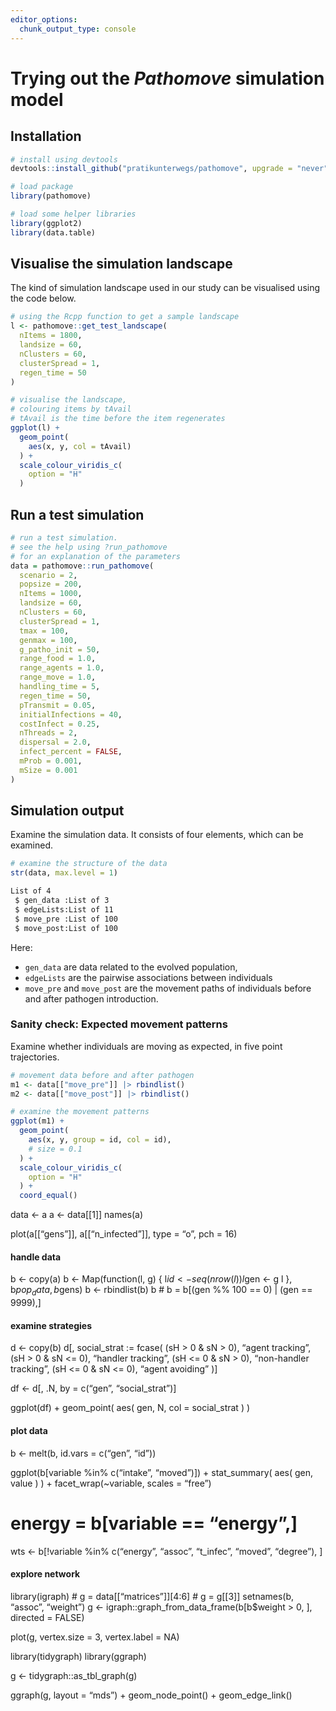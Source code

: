 ```yaml
---
editor_options: 
  chunk_output_type: console
---
```


# Trying out the _Pathomove_ simulation model

## Installation

```r
# install using devtools
devtools::install_github("pratikunterwegs/pathomove", upgrade = "never")
```

```r
# load package
library(pathomove)
```

```r
# load some helper libraries
library(ggplot2)
library(data.table)
```

## Visualise the simulation landscape

The kind of simulation landscape used in our study can be visualised using the code below.

```r
# using the Rcpp function to get a sample landscape
l <- pathomove::get_test_landscape(
  nItems = 1800,
  landsize = 60,
  nClusters = 60,
  clusterSpread = 1,
  regen_time = 50
)
```

```r
# visualise the landscape,
# colouring items by tAvail
# tAvail is the time before the item regenerates
ggplot(l) +
  geom_point(
    aes(x, y, col = tAvail)
  ) +
  scale_colour_viridis_c(
    option = "H"
  )
```

## Run a test simulation

```r
# run a test simulation.
# see the help using ?run_pathomove 
# for an explanation of the parameters
data = pathomove::run_pathomove(
  scenario = 2,
  popsize = 200,
  nItems = 1000,
  landsize = 60,
  nClusters = 60,
  clusterSpread = 1,
  tmax = 100,
  genmax = 100,
  g_patho_init = 50,
  range_food = 1.0,
  range_agents = 1.0,
  range_move = 1.0,
  handling_time = 5,
  regen_time = 50,
  pTransmit = 0.05,
  initialInfections = 40,
  costInfect = 0.25,
  nThreads = 2,
  dispersal = 2.0,
  infect_percent = FALSE,
  mProb = 0.001,
  mSize = 0.001
)
```

## Simulation output

Examine the simulation data. It consists of four elements, which can be examined.

```r
# examine the structure of the data
str(data, max.level = 1)
```

```md
List of 4
 $ gen_data :List of 3
 $ edgeLists:List of 11
 $ move_pre :List of 100
 $ move_post:List of 100
```

Here:

- `gen_data` are data related to the evolved population,
- `edgeLists` are the pairwise associations between individuals
- `move_pre` and `move_post` are the movement paths of individuals before and after pathogen introduction.

### Sanity check: Expected movement patterns

Examine whether individuals are moving as expected, in five point trajectories.

```r
# movement data before and after pathogen
m1 <- data[["move_pre"]] |> rbindlist()
m2 <- data[["move_post"]] |> rbindlist()

# examine the movement patterns
ggplot(m1) +
  geom_point(
    aes(x, y, group = id, col = id),
    # size = 0.1
  ) +
  scale_colour_viridis_c(
    option = "H"
  ) +
  coord_equal()
```

data <- a
a <- data[[1]]
names(a)

plot(a[["gens"]], a[["n_infected"]], type = "o", pch = 16)

#### handle data ####
b <- copy(a)
b <- Map(function(l, g) {
  l$id <- seq(nrow(l))
  l$gen <- g
  l
}, b$pop_data, b$gens)
b <- rbindlist(b)
b
# b = b[(gen %% 100 == 0) | (gen == 9999),]

#### examine strategies ####
d <- copy(b)
d[, social_strat := fcase(
  (sH > 0 & sN > 0), "agent tracking",
  (sH > 0 & sN <= 0), "handler tracking",
  (sH <= 0 & sN > 0), "non-handler tracking",
  (sH <= 0 & sN <= 0), "agent avoiding"
)]

df <- d[, .N, by = c("gen", "social_strat")]

ggplot(df) +
  geom_point(
    aes(
      gen, N,
      col = social_strat
    )
  )

#### plot data ####
b <- melt(b, id.vars = c("gen", "id"))

ggplot(b[variable %in% c("intake", "moved")]) +
  stat_summary(
    aes(
      gen, value
    )
  ) +
  facet_wrap(~variable, scales = "free")

# energy = b[variable == "energy",]
wts <- b[!variable %in% c("energy", "assoc", "t_infec", "moved", "degree"), ]

#### explore network ####
library(igraph)
# g = data[["matrices"]][4:6]
# g = g[[3]]
setnames(b, "assoc", "weight")
g <- igraph::graph_from_data_frame(b[b$weight > 0, ], directed = FALSE)

plot(g, vertex.size = 3, vertex.label = NA)

library(tidygraph)
library(ggraph)

g <- tidygraph::as_tbl_graph(g)

ggraph(g, layout = "mds") +
  geom_node_point() +
  geom_edge_link()
